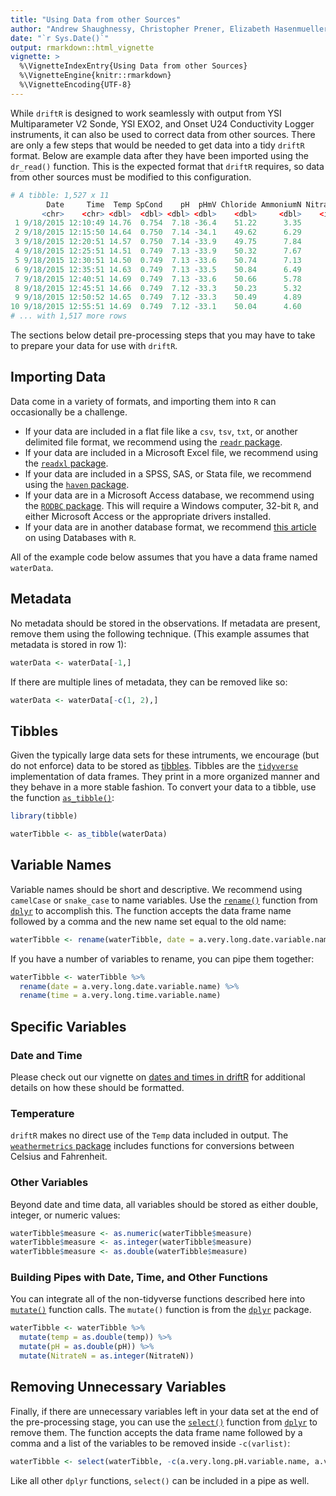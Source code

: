 ```yaml
---
title: "Using Data from other Sources"
author: "Andrew Shaughnessy, Christopher Prener, Elizabeth Hasenmueller"
date: "`r Sys.Date()`"
output: rmarkdown::html_vignette
vignette: >
  %\VignetteIndexEntry{Using Data from other Sources}
  %\VignetteEngine{knitr::rmarkdown}
  %\VignetteEncoding{UTF-8}
---
```


While `driftR` is designed to work seamlessly with output from YSI Multiparameter V2 Sonde, YSI EXO2, and Onset U24 Conductivity Logger instruments, it can also be used to correct data from other sources. There are only a few steps that would be needed to get data into a tidy `driftR` format. Below are example data after they have been imported using the `dr_read()` function. This is the expected format that `driftR` requires, so data from other sources must be modified to this configuration. 

```r
# A tibble: 1,527 x 11
        Date     Time  Temp SpCond    pH  pHmV Chloride AmmoniumN NitrateN  Turbidity    DO
       <chr>    <chr> <dbl>  <dbl> <dbl> <dbl>    <dbl>     <dbl>    <int>      <dbl> <dbl>
 1 9/18/2015 12:10:49 14.76  0.754  7.18 -36.4    51.22      3.35        0        3.7 92.65
 2 9/18/2015 12:15:50 14.64  0.750  7.14 -34.1    49.62      6.29        0       -0.2 93.73
 3 9/18/2015 12:20:51 14.57  0.750  7.14 -33.9    49.75      7.84        0       -0.1 93.95
 4 9/18/2015 12:25:51 14.51  0.749  7.13 -33.9    50.32      7.67        0       -0.2 93.23
 5 9/18/2015 12:30:51 14.50  0.749  7.13 -33.6    50.74      7.13        0        0.0 92.74
 6 9/18/2015 12:35:51 14.63  0.749  7.13 -33.5    50.84      6.49        0        0.0 93.71
 7 9/18/2015 12:40:51 14.69  0.749  7.13 -33.6    50.66      5.78        0       -0.2 94.56
 8 9/18/2015 12:45:51 14.66  0.749  7.12 -33.3    50.23      5.32        0       -0.2 94.16
 9 9/18/2015 12:50:52 14.65  0.749  7.12 -33.3    50.49      4.89        0       -0.2 93.58
10 9/18/2015 12:55:51 14.69  0.749  7.12 -33.1    50.04      4.60        0       -0.2 93.80
# ... with 1,517 more rows
```

The sections below detail pre-processing steps that you may have to take to prepare your data for use with `driftR`.

## Importing Data

Data come in a variety of formats, and importing them into `R` can occasionally be a challenge.

* If your data are included in a flat file like a `csv`, `tsv`, `txt`, or another delimited file format, we recommend using the [`readr` package](http://readr.tidyverse.org).
* If your data are included in a Microsoft Excel file, we recommend using the [`readxl` package](http://readxl.tidyverse.org).
* If your data are included in a SPSS, SAS, or Stata file, we recommend using the [`haven` package](http://haven.tidyverse.org).  
* If your data are in a Microsoft Access database, we recommend using the [`RODBC` package](https://CRAN.R-project.org/package=RODBC). This will require a Windows computer, 32-bit `R`, and either Microsoft Access or the appropriate drivers installed.
* If your data are in another database format, we recommend [this article](http://db.rstudio.com/) on using Databases with `R`.

All of the example code below assumes that you have a data frame named `waterData`.

## Metadata
No metadata should be stored in the observations. If metadata are present, remove them using the following technique. (This example assumes that metadata is stored in row 1):

```r
waterData <- waterData[-1,]
```

If there are multiple lines of metadata, they can be removed like so:

```r
waterData <- waterData[-c(1, 2),]
```

## Tibbles

Given the typically large data sets for these intruments, we encourage (but do not enforce) data to be stored as [tibbles](http://tibble.tidyverse.org). Tibbles are the [`tidyverse`](https://www.tidyverse.org) implementation of data frames. They print in a more organized manner and they behave in a more stable fashion. To convert your data to a tibble, use the function [`as_tibble()`](http://tibble.tidyverse.org/reference/as_tibble.html):

```r
library(tibble)

waterTibble <- as_tibble(waterData)
```

## Variable Names

Variable names should be short and descriptive. We recommend using `camelCase` or `snake_case` to name variables. Use the [`rename()`](http://dplyr.tidyverse.org/reference/select.html) function from [`dplyr`](http://dplyr.tidyverse.org) to accomplish this. The function accepts the data frame name followed by a comma and the new name set equal to the old name:

```r
waterTibble <- rename(waterTibble, date = a.very.long.date.variable.name)
```

If you have a number of variables to rename, you can pipe them together:

```r
waterTibble <- waterTibble %>%
  rename(date = a.very.long.date.variable.name) %>%
  rename(time = a.very.long.time.variable.name)
```

## Specific Variables
### Date and Time
Please check out our vignette on [dates and times in driftR](/DatesTimes) for additional details on how these should be formatted.

### Temperature

`driftR` makes no direct use of the `Temp` data included in output. The [`weathermetrics` package](https://CRAN.R-project.org/package=weathermetrics) includes functions for conversions between Celsius and Fahrenheit.

### Other Variables

Beyond date and time data, all variables should be stored as either double, integer, or numeric values:

```r
waterTibble$measure <- as.numeric(waterTibble$measure)
waterTibble$measure <- as.integer(waterTibble$measure)
waterTibble$measure <- as.double(waterTibble$measure)
```

### Building Pipes with Date, Time, and Other Functions

You can integrate all of the non-tidyverse functions described here into [`mutate()`](http://dplyr.tidyverse.org/reference/mutate.html) function calls. The `mutate()` function is from the [`dplyr`](http://dplyr.tidyverse.org) package.

```r
waterTibble <- waterTibble %>%
  mutate(temp = as.double(temp)) %>%
  mutate(pH = as.double(pH)) %>%
  mutate(NitrateN = as.integer(NitrateN))
```

## Removing Unnecessary Variables

Finally, if there are unnecessary variables left in your data set at the end of the pre-processing stage, you can use the [`select()`](http://dplyr.tidyverse.org/reference/select.html) function from [`dplyr`](http://dplyr.tidyverse.org) to remove them. The function accepts the data frame name followed by a comma and a list of the variables to be removed inside `-c(varlist)`:

```r
waterTibble <- select(waterTibble, -c(a.very.long.pH.variable.name, a.very.long.chloride.variable.name))
```

Like all other `dplyr` functions, `select()` can be included in a pipe as well.
